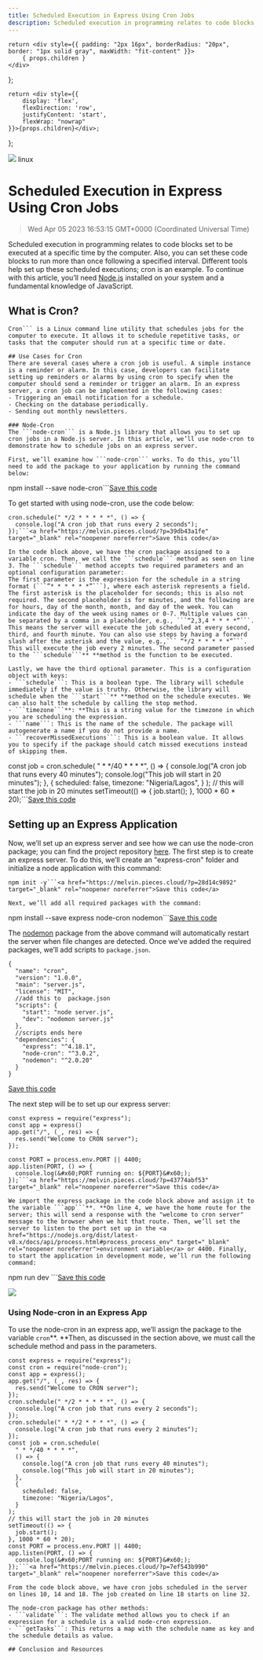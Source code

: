 ```yaml
---
title: Scheduled Execution in Express Using Cron Jobs
description: Scheduled execution in programming relates to code blocks set to be executed at a specific time by the computer. Also, you can set these code blocks to run more than once following a specified interval. Different tools help set up these scheduled executions; cron is an example. To continue with this article, you’ll need Node.js installed on your system and a fundamental knowledge of JavaScript.
---
```


    return <div style={{ padding: "2px 16px", borderRadius: "20px", border: "1px solid gray", maxWidth: "fit-content" }}>
        { props.children }
    </div>
};

    return <div style={{
        display: 'flex',
        flexDirection: 'row',
        justifyContent: 'start',
        flexWrap: "nowrap"
    }}>{props.children}</div>;

};

<link rel="canonical" href="https://code.pieces.app/blog/scheduled-execution-in-express-using-cron-jobs" />

![](https://uploads-ssl.webflow.com/6143afec68f555387049efb3/63dd6077cb53c96594e7b4af_cronjob_aff75d951e7ddd68ced696cde1a23d6c_2000.jpeg)
<Tag>linux</Tag>

# Scheduled Execution in Express Using Cron Jobs
> Wed Apr 05 2023 16:53:15 GMT+0000 (Coordinated Universal Time)

Scheduled execution in programming relates to code blocks set to be executed at a specific time by the computer. Also, you can set these code blocks to run more than once following a specified interval. Different tools help set up these scheduled executions; cron is an example. To continue with this article, you’ll need <a href="https://nodejs.org/en/" target="_blank" rel="noopener noreferrer">Node.js</a> installed on your system and a fundamental knowledge of JavaScript.

## What is Cron?
```
Cron``` is a Linux command line utility that schedules jobs for the computer to execute. It allows it to schedule repetitive tasks, or tasks that the computer should run at a specific time or date.

## Use Cases for Cron
There are several cases where a cron job is useful. A simple instance is a reminder or alarm. In this case, developers can facilitate setting up reminders or alarms by using cron to specify when the computer should send a reminder or trigger an alarm. In an express server, a cron job can be implemented in the following cases:
- Triggering an email notification for a schedule.
- Checking on the database periodically.
- Sending out monthly newsletters.

### Node-Cron
The ```node-cron``` is a Node.js library that allows you to set up cron jobs in a Node.js server. In this article, we’ll use node-cron to demonstrate how to schedule jobs on an express server.

First, we’ll examine how ```node-cron``` works. To do this, you’ll need to add the package to your application by running the command below:
```
npm install --save node-cron```<a href="https://melvin.pieces.cloud/?p=2b3e499ff7" target="_blank" rel="noopener noreferrer">Save this code</a>

To get started with using node-cron, use the code below:
```
cron.schedule(" */2 * * * * *", () => {
  console.log("A cron job that runs every 2 seconds");
});```<a href="https://melvin.pieces.cloud/?p=39db43a1fe" target="_blank" rel="noopener noreferrer">Save this code</a>

In the code block above, we have the cron package assigned to a variable cron. Then, we call the ```schedule``` method as seen on line 3. The ```schedule``` method accepts two required parameters and an optional configuration parameter:
The first parameter is the expression for the schedule in a string format (```”* * * * * *”```), where each asterisk represents a field. The first asterisk is the placeholder for seconds; this is also not required. The second placeholder is for minutes, and the following are for hours, day of the month, month, and day of the week. You can indicate the day of the week using names or 0-7. Multiple values can be separated by a comma in a placeholder, e.g., ```“2,3,4 * * * *”```. This means the server will execute the job scheduled at every second, third, and fourth minute. You can also use steps by having a forward slash after the asterisk and the value, e.g.,``` “*/2 * * * * *”```. This will execute the job every 2 minutes. The second parameter passed to the ```schedule```** **method is the function to be executed.

Lastly, we have the third optional parameter. This is a configuration object with keys:
- ```schedule```: This is a boolean type. The library will schedule immediately if the value is truthy. Otherwise, the library will schedule when the ```start```** **method on the schedule executes. We can also halt the schedule by calling the stop method.
- ```timezone```**: **This is a string value for the timezone in which you are scheduling the expression.
- ```name```: This is the name of the schedule. The package will autogenerate a name if you do not provide a name.
- ```recoverMissedExecutions```: This is a boolean value. It allows you to specify if the package should catch missed executions instead of skipping them.
```
const job = cron.schedule(
  " * */40 * * * *",
  () => {
    console.log("A cron job that runs every 40 minutes");
    console.log("This job will start in 20 minutes");
  },
  {
    scheduled: false,
    timezone: "Nigeria/Lagos",
  }
);
// this will start the job in 20 minutes
setTimeout(() => {
  job.start();
}, 1000 * 60 * 20);```<a href="https://melvin.pieces.cloud/?p=89a54fab90" target="_blank" rel="noopener noreferrer">Save this code</a>

## Setting up an Express Application
Now, we’ll set up an express server and see how we can use the node-cron package; you can find the project repository <a href="https://github.com/MelvinManni/express-cron" target="_blank" rel="noopener noreferrer">here</a>. The first step is to create an express server. To do this, we’ll create an "express-cron" folder and initialize a node application with this command:
```
npm init -y```<a href="https://melvin.pieces.cloud/?p=28d14c9892" target="_blank" rel="noopener noreferrer">Save this code</a>

Next, we’ll add all required packages with the command:
```
npm install --save express node-cron nodemon```<a href="https://melvin.pieces.cloud/?p=8ce04a8a3c" target="_blank" rel="noopener noreferrer">Save this code</a>

The <a href="https://www.npmjs.com/package/nodemon" target="_blank" rel="noopener noreferrer">nodemon</a> package from the above command will automatically restart the server when file changes are detected. Once we’ve added the required packages, we’ll add scripts to ```package.json```.
```
{
  "name": "cron",
  "version": "1.0.0",
  "main": "server.js",
  "license": "MIT",
  //add this to  package.json
  "scripts": {
    "start": "node server.js",
    "dev": "nodemon server.js"
  },
  //scripts ends here
  "dependencies": {
    "express": "^4.18.1",
    "node-cron": "^3.0.2",
    "nodemon": "^2.0.20"
  }
}
```

<a href="https://melvin.pieces.cloud/?p=827f44a6cd" target="_blank" rel="noopener noreferrer">Save this code</a>

The next step will be to set up our express server:
```
const express = require("express");
const app = express()
app.get("/", (_, res) => {
  res.send("Welcome to CRON server");
});

const PORT = process.env.PORT || 4400;
app.listen(PORT, () => {
  console.log(&#x60;PORT running on: ${PORT}&#x60;);
});```<a href="https://melvin.pieces.cloud/?p=43774abf53" target="_blank" rel="noopener noreferrer">Save this code</a>

We import the express package in the code block above and assign it to the variable ```app```**. **On line 4, we have the home route for the server; this will send a response with the "welcome to cron server" message to the browser when we hit that route. Then, we’ll set the server to listen to the port set up in the <a href="https://nodejs.org/dist/latest-v8.x/docs/api/process.html#process_process_env" target="_blank" rel="noopener noreferrer">environment variable</a> or 4400. Finally, to start the application in development mode, we’ll run the following command:
```
npm run dev     ```<a href="https://melvin.pieces.cloud/?p=bd0b4cbd96">Save this code</a>

![](https://uploads-ssl.webflow.com/6143afec68f555387049efb3/63af0436c258ebb4d8672d37_image1_d3b626db6941982f5c9cfead84ab4069_800.png)

### Using Node-cron in an Express App
To use the node-cron in an express app, we’ll assign the package to the variable ```cron```**. **Then, as discussed in the section above, we must call the schedule method and pass in the parameters.
```
const express = require("express");
const cron = require("node-cron");
const app = express();
app.get("/", (_, res) => {
  res.send("Welcome to CRON server");
});
cron.schedule(" */2 * * * * *", () => {
  console.log("A cron job that runs every 2 seconds");
});
cron.schedule(" * */2 * * * *", () => {
  console.log("A cron job that runs every 2 minutes");
});
const job = cron.schedule(
  " * */40 * * * *",
  () => {
    console.log("A cron job that runs every 40 minutes");
    console.log("This job will start in 20 minutes");
  },
  {
    scheduled: false,
    timezone: "Nigeria/Lagos",
  }
);
// this will start the job in 20 minutes
setTimeout(() => {
  job.start();
}, 1000 * 60 * 20);
const PORT = process.env.PORT || 4400;
app.listen(PORT, () => {
  console.log(&#x60;PORT running on: ${PORT}&#x60;);
});```<a href="https://melvin.pieces.cloud/?p=7ef543b990" target="_blank" rel="noopener noreferrer">Save this code</a>

From the code block above, we have cron jobs scheduled in the server on lines 10, 14 and 18. The job created on line 18 starts on line 32.

The node-cron package has other methods:
- ```validate```: The validate method allows you to check if an expression for a schedule is a valid node-cron expression.
- ```getTasks```: This returns a map with the schedule name as key and the schedule details as value.

## Conclusion and Resources

